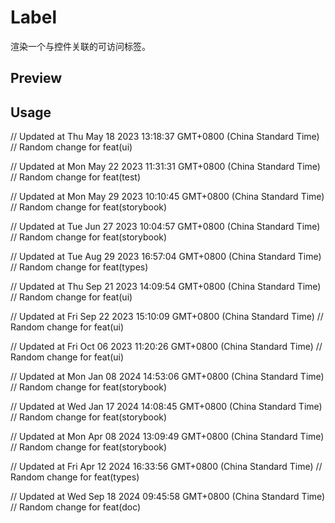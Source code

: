 

<Meta of={LabelStories} />

<RadixPrimitiveDocsButton name='label' />

# Label

渲染一个与控件关联的可访问标签。

## Preview

<Canvas of={LabelStories.Default} />

<Controls />

## Usage



<Source code={importCode} language='ts' dark />
<Source code={usageCode} language='tsx' dark />

// Updated at Thu May 18 2023 13:18:37 GMT+0800 (China Standard Time)
// Random change for feat(ui)

// Updated at Mon May 22 2023 11:31:31 GMT+0800 (China Standard Time)
// Random change for feat(test)

// Updated at Mon May 29 2023 10:10:45 GMT+0800 (China Standard Time)
// Random change for feat(storybook)

// Updated at Tue Jun 27 2023 10:04:57 GMT+0800 (China Standard Time)
// Random change for feat(storybook)

// Updated at Tue Aug 29 2023 16:57:04 GMT+0800 (China Standard Time)
// Random change for feat(types)

// Updated at Thu Sep 21 2023 14:09:54 GMT+0800 (China Standard Time)
// Random change for feat(ui)

// Updated at Fri Sep 22 2023 15:10:09 GMT+0800 (China Standard Time)
// Random change for feat(ui)

// Updated at Fri Oct 06 2023 11:20:26 GMT+0800 (China Standard Time)
// Random change for feat(ui)

// Updated at Mon Jan 08 2024 14:53:06 GMT+0800 (China Standard Time)
// Random change for feat(storybook)

// Updated at Wed Jan 17 2024 14:08:45 GMT+0800 (China Standard Time)
// Random change for feat(storybook)

// Updated at Mon Apr 08 2024 13:09:49 GMT+0800 (China Standard Time)
// Random change for feat(storybook)

// Updated at Fri Apr 12 2024 16:33:56 GMT+0800 (China Standard Time)
// Random change for feat(types)

// Updated at Wed Sep 18 2024 09:45:58 GMT+0800 (China Standard Time)
// Random change for feat(doc)
